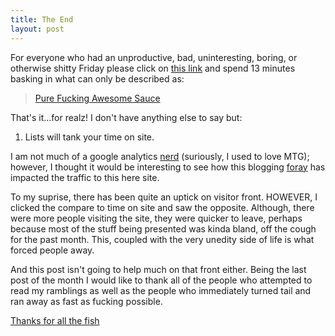 ```yaml
---
title: The End
layout: post
---
```


For everyone who had an unproductive, bad, uninteresting, boring, or
otherwise shitty Friday please click on [this link][1] and spend 13 minutes
basking in what can only be described as:

> [Pure Fucking Awesome Sauce][2]

That's it...for realz! I don't have anything else to say but:

1. Lists will tank your time on site.

I am not much of a google analytics [nerd][3] (suriously, I used to love
MTG); however, I thought it would be interesting to see how this
blogging [foray][4] has impacted the traffic to this here site.

To my suprise, there has been quite an uptick on visitor front. HOWEVER,
I clicked the compare to time on site and saw the opposite. Although,
there were more people visiting the site, they were quicker to leave,
perhaps because most of the stuff being presented was kinda bland, off
the cough for the past month. This, coupled with the very unedity side
of life is what forced people away.

And this post isn't going to help much on that front either. Being the
last post of the month I would like to thank all of the people who
attempted to read my ramblings as well as the people who immediately
turned tail and ran away as fast as fucking possible.

[Thanks for all the fish][5]

[1]: http://journeyfriday.com/
[2]: https://gimmebar.com/view/502ea8eaaac4223116000014/big
[3]: http://gatherer.wizards.com/pages/card/Details.aspx?multiverseid=129692
[4]: https://gimmebar.com/view/5032f46faac422800200001a/big
[5]: https://www.youtube.com/watch?v=bG6b3V2MNxQ
